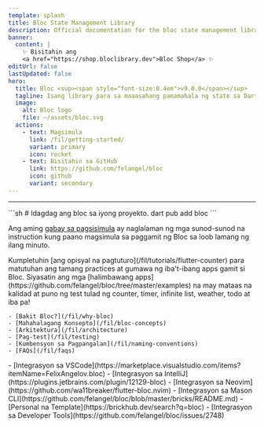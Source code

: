 ```yaml
---
template: splash
title: Bloc State Management Library
description: Official documentation for the bloc state management library. Support for Dart, Flutter, and AngularDart. Includes examples and tutorials.
banner:
  content: |
    ✨ Bisitahin ang
    <a href="https://shop.bloclibrary.dev">Bloc Shop</a> ✨
editUrl: false
lastUpdated: false
hero:
  title: Bloc <sup><span style="font-size:0.4em">v9.0.0</span></sup>
  tagline: Isang library para sa maaasahang pamamahala ng state sa Dart
  image:
    alt: Bloc logo
    file: ~/assets/bloc.svg
  actions:
    - text: Magsimula
      link: /fil/getting-started/
      variant: primary
      icon: rocket
    - text: Bisitahin sa GitHub
      link: https://github.com/felangel/bloc
      icon: github
      variant: secondary
---
```



<SponsorsGrid
	sponsoredBy="Inisponsor nang may 💖 ni"
	becomeASponsor="Maging isponsor"
/>

<hr />

<CardGrid>

<SplitCard title="Magsimula" icon="rocket">
	```sh
	# Idagdag ang bloc sa iyong proyekto.
	dart pub add bloc
	```

Ang aming [gabay sa pagsisimula](/fil/getting-started) ay naglalaman ng mga sunod-sunod na instruction kung paano magsimula sa paggamit ng Bloc sa loob lamang ng ilang minuto.

</SplitCard>

<Card title="Mag-tour ng may patnubay" icon="star">
	Kumpletuhin [ang opisyal na pagtuturo](/fil/tutorials/flutter-counter) para
	matutuhan ang tamang practices at gumawa ng iba't-ibang apps gamit si Bloc.
</Card>

<Card title="Gumawa gamit ang Bloc" icon="laptop">
	Siyasatin ang mga [halimbawang
	apps](https://github.com/felangel/bloc/tree/master/examples) na may mataas na
	kalidad at puno ng test tulad ng counter, timer, infinite list, weather, todo
	at iba pa!
</Card>

<ListCard title="Matuto" icon="open-book">

    - [Bakit Bloc?](/fil/why-bloc)
    - [Mahahalagang Konsepto](/fil/bloc-concepts)
    - [Arkitektura](/fil/architecture)
    - [Pag-test](/fil/testing)
    - [Kumbensyon sa Pagpangalan](/fil/naming-conventions)
    - [FAQs](/fil/faqs)

</ListCard>

  <ListCard title="Integrasyon" icon="puzzle">
    - [Integrasyon sa VSCode](https://marketplace.visualstudio.com/items?itemName=FelixAngelov.bloc)
    - [Integrasyon sa IntelliJ](https://plugins.jetbrains.com/plugin/12129-bloc)
    - [Integrasyon sa Neovim](https://github.com/wa11breaker/flutter-bloc.nvim)
    - [Integrasyon sa Mason CLI](https://github.com/felangel/bloc/blob/master/bricks/README.md)
    - [Personal na Template](https://brickhub.dev/search?q=bloc)
    - [Integrasyon sa Developer Tools](https://github.com/felangel/bloc/issues/2748)
  </ListCard>
</CardGrid>

<Discord joinDiscord="Sumali sa aming Discord" />
